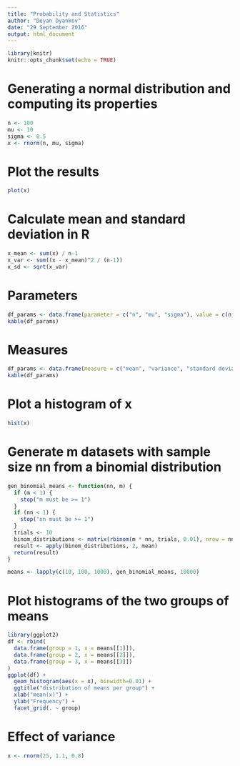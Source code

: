 ```yaml
---
title: "Probability and Statistics"
author: "Deyan Dyankov"
date: "29 September 2016"
output: html_document
---
```


```r
library(knitr)
knitr::opts_chunk$set(echo = TRUE)
```

# Generating a normal distribution and computing its properties
```r
n <- 100
mu <- 10
sigma <- 0.5
x <- rnorm(n, mu, sigma)
```

# Plot the results
```r
plot(x)
```

# Calculate mean and standard deviation in R
```r
x_mean <- sum(x) / n-1
x_var <- sum((x - x_mean)^2 / (n-1))
x_sd <- sqrt(x_var)
```

# Parameters
```r
df_params <- data.frame(parameter = c("n", "mu", "sigma"), value = c(n, mu, sigma))
kable(df_params)
```

# Measures
```r
df_params <- data.frame(measure = c("mean", "variance", "standard deviation"), value = c(x_mean, x_var, x_sd))
kable(df_params)
```

# Plot a histogram of x
```r
hist(x)
```

# Generate m datasets with sample size nn from a binomial distribution
```r
gen_binomial_means <- function(nn, m) {
  if (m < 1) {
    stop("m must be >= 1")
  }
  if (nn < 1) {
    stop("nn must be >= 1")
  }
  trials <- 10
  binom_distributions <- matrix(rbinom(m * nn, trials, 0.01), nrow = nn, ncol = m)
  result <- apply(binom_distributions, 2, mean)
  return(result)
}

means <- lapply(c(10, 100, 1000), gen_binomial_means, 10000)
```

# Plot histograms of the two groups of means
```r
library(ggplot2)
df <- rbind(
  data.frame(group = 1, x = means[[1]]),
  data.frame(group = 2, x = means[[2]]),
  data.frame(group = 3, x = means[[3]])
)
ggplot(df) +
  geom_histogram(aes(x = x), binwidth=0.01) +
  ggtitle("distribution of means per group") +
  xlab("mean(x)") +
  ylab("Frequency") +
  facet_grid(. ~ group)
```

# Effect of variance
```r
x <- rnorm(25, 1.1, 0.8)
```